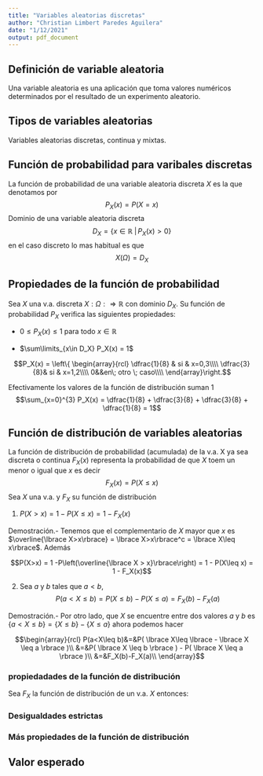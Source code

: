 ```yaml
---
title: "Variables aleatorias discretas"
author: "Christian Limbert Paredes Aguilera"
date: "1/12/2021"
output: pdf_document
---
```


## Definición de variable aleatoria
Una variable aleatoria es una aplicación que toma valores numéricos determinados por el resultado de un experimento aleatorio.

## Tipos de variables aleatorias
Variables aleatorias discretas, continua y mixtas.

## Función de probabilidad para varibales discretas
La función de probabilidad de una variable aleatoria discreta $X$ es la que denotamos por 
$$P_X(x) = P(X=x)$$
Dominio de una variable aleatoria discreta
$$D_X = \left\{ x \in \mathbb{R} \; | \, P_X(x) > 0\right\}$$
en el caso discreto lo mas habitual es que
$$X(\Omega) =D_X$$

## Propiedades de la función de probabilidad

Sea $X$ una v.a. discreta $X:\Omega:\Rightarrow \mathbb{R}$ con dominio $D_X$. Su función de probabilidad $P_X$ verifica las siguientes propiedades:

- $0\leq P_X(x) \leq 1$ para todo $x\in \mathbb{R}$

- $\sum\limits_{x\in D_X} P_X(x) = 1$

$$P_X(x) = \left\{ \begin{array}{rcl} 
  \dfrac{1}{8} & si & x=0,3\\\\ 
  \dfrac{3}{8}& si & x=1,2\\\\
  0&&en\; otro \; caso\\\\
\end{array}\right.$$

Efectivamente los valores de la función de distribución suman 1
$$\sum_{x=0}^{3} P_X(x) = \dfrac{1}{8} + \dfrac{3}{8} + \dfrac{3}{8} + \dfrac{1}{8} = 1$$

## Función de distribución de variables aleatorias 
La función de distribución de probabilidad (acumulada) de la v.a. X ya sea discreta o continua $F_X(x)$ representa la probabilidad de que $X$ toem un menor o igual que $x$ es decir
$$F_X(x) = P(X\leq x)$$
Sea $X$ una v.a. y $F_X$ su función de distribución

1. $P(X>x) = 1-P(X\leq x) = 1 - F_X(x)$

Demostración.- Tenemos que el complementario de $X$ mayor que $x$ es $\overline{\lbrace X>x\rbrace} = \lbrace X>x\rbrace^c = \lbrace X\leq x\rbrace$. Además 

$$P(X>x) = 1 -P\left(\overline{\lbrace X > x}\rbrace\right) = 1 - P(X\leq x) = 1 - F_X(x)$$

2. Sea $a$ y $b$ tales que $a<b$,
$$P(a<X\leq b) = P(X\leq b) - P(X\leq a) = F_X(b) - F_X(a)$$

Demostración.- Por otro lado, que $X$ se encuentre entre dos valores $a$ y $b$ es $\lbrace a<X\leq b \rbrace = \lbrace X\leq b \rbrace - \lbrace X\leq a \rbrace$ ahora podemos hacer

$$\begin{array}{rcl}
  P(a<X\leq b)&=&P( \lbrace X\leq \lbrace - \lbrace X \leq a \rbrace )\\
  &=&P( \lbrace X \leq b \rbrace ) - P( \lbrace X \leq a \rbrace )\\
  &=&F_X(b)-F_X(a)\\
\end{array}$$

### propiedadades de la función de distribución
Sea $F_X$ la función de distribución de un v.a. $X$ entonces:
\begin{itemize}
\item $0\leq F_X(x) \leq 1$
\item La función $F_x$ es no decreciente.
\item Si denotamos por $F_X(x_o^-) = \displaystyle\lim_{x\to x_o^-} F(x)$, entonces se cumple que 

$P(X<x_0) = F_X(x_0^-)$ y que $P(X=x_0) = F_X(x_0) - F_X(x_0^-)$
\item Se cumple que $\displaystyle\lim_{x\to\infty} F_X(x)=1\;; \quad \lim_{x\to -\infty}F_X(x)=0$
\item Toda función $F$ verificando las propiedades anteriores es función de distribución de alguna v.a. $X$.
\item $P(X>x) = 1-F_X(x)$
\item Dado $a,b\in \mathbb{R}$ con $a < b$
$$P(a<X\leq b) = F_X(b) - F_X(a)$$
\end{itemize}

### Desigualdades estrictas
\begin{itemize}
\item $P(X=x) = F_X(x)-F_X(x^-)$
\item $P(a<X<b) = F_X(b^-) - F_X(a)$
\item $P(a\leq X < b) = F_X(b^-) - F_X(a^-)$
\item $P(X<a)=F_X(a^-)$
\end{itemize}

### Más propiedades de la función de distribución

\begin{itemize}
\item Si $F_x$ es continua en $x$ se tiene que $P(X=x) = 0$ y por lo tanto $P(X\leq a) = P(X<a) + P(X=a) = P(X<a)$.

Demostración.- Si $X$ es continua entonces,
$$P(X=x) = F(a) - F(a^-) = F(a) - F(a) = 0$$
por lo tanto 
$$P(X\leq a) = P(X<a) + P(X=x) = P(X<a) + 0 = P(X<a)$$
\item Sea $X$ una v-a- discreta con dominio $D_X$ y que tiene por función de probabilidad $P_X(x)$ entonces su función de distribución $F_X(x_0)$ es 
$$F_X(x_0) = \sum_{x\leq x_0} P_X(x)$$
donde $\sum\limits_{x\leq x_0}$ indica que sumamos todos los $x\in D_X$ tales que $x\leq x_0$

Demostración.- 
$$F_X(x_0) = P(X\leq x_0) P\left(\bigcup_{x\leq x_0; x\in D_X} \lbrace x \rbrace \right) = \sum_{x\leq x_0}P(X=x)=  \sum_{x\leq x_0} P_X(x)$$
\end{itemize}

## Valor esperado
